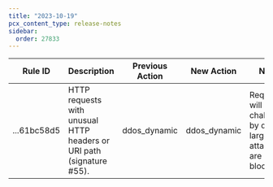 ```yaml
---
title: "2023-10-19"
pcx_content_type: release-notes
sidebar:
  order: 27833
---
```


<table style="width: 100%">
	<thead>
		<tr>
			<th>Rule ID</th>
			<th>Description</th>
			<th>Previous Action</th>
			<th>New Action</th>
			<th>Notes</th>
		</tr>
	</thead>
	<tbody>
		<tr>
			<td>...61bc58d5</td>
			<td>
				HTTP requests with unusual HTTP headers or URI path (signature #55).
			</td>
			<td>ddos_dynamic</td>
			<td>ddos_dynamic</td>
			<td>
				Requests will be challenged by default, larger attacks are blocked.
			</td>
		</tr>
	</tbody>
</table>
